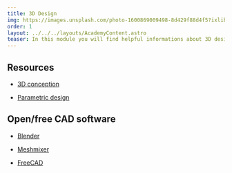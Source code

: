 ```yaml
---
title: 3D Design
img: https://images.unsplash.com/photo-1600869009498-8d429f88d4f5?ixlib=rb-4.0.3&ixid=MnwxMjA3fDB8MHxwaG90by1wYWdlfHx8fGVufDB8fHx8&auto=format&fit=crop&w=2070&q=80
order: 1
layout: ../../../layouts/AcademyContent.astro
teaser: In this module you will find helpful informations about 3D design (CAD).
---
```


## Resources

- <a href="https://www.makersplus.eu/3d-conception/" target="_blank" rel="noopener noreferrer">3D conception</a>

- <a href="https://www.mekanika.io/blog/learn-1/parametric-designs-37" target="_blank" rel="noopener noreferrer">Parametric design</a>


## Open/free CAD software

- <a href="https://www.blender.org/" target="_blank" rel="noopener noreferrer">Blender</a>

- <a href="https://www.meshmixer.com/download.html" target="_blank" rel="noopener noreferrer">Meshmixer</a>

- <a href="https://wiki.freecadweb.org/Tutorials" target="_blank" rel="noopener noreferrer">FreeCAD</a>


